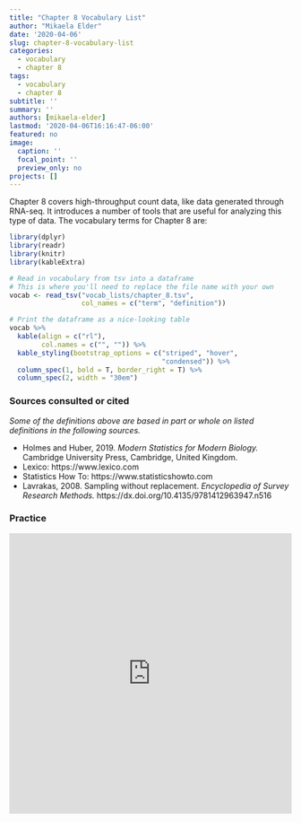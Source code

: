 ```yaml
---
title: "Chapter 8 Vocabulary List"
author: "Mikaela Elder"
date: '2020-04-06'
slug: chapter-8-vocabulary-list
categories:
  - vocabulary
  - chapter 8
tags:
  - vocabulary
  - chapter 8
subtitle: ''
summary: ''
authors: [mikaela-elder]
lastmod: '2020-04-06T16:16:47-06:00'
featured: no
image:
  caption: ''
  focal_point: ''
  preview_only: no
projects: []
---
```


Chapter 8 covers high-throughput count data, like data generated through RNA-seq. It introduces a number of tools that are useful for analyzing this type of data. The vocabulary terms for Chapter 8 are:

```r

library(dplyr)
library(readr)
library(knitr)
library(kableExtra)

# Read in vocabulary from tsv into a dataframe
# This is where you'll need to replace the file name with your own
vocab <- read_tsv("vocab_lists/chapter_8.tsv",
                  col_names = c("term", "definition"))

# Print the dataframe as a nice-looking table
vocab %>% 
  kable(align = c("rl"), 
        col.names = c("", "")) %>% 
  kable_styling(bootstrap_options = c("striped", "hover",
                                      "condensed")) %>% 
  column_spec(1, bold = T, border_right = T) %>%
  column_spec(2, width = "30em")
```


### Sources consulted or cited

*Some of the definitions above are based in part or whole on listed definitions in the following sources.*

- Holmes and Huber, 2019. *Modern Statistics for Modern Biology.* Cambridge University Press, 
Cambridge, United Kingdom.
- Lexico: https://www.lexico.com
- Statistics How To: https://www.statisticshowto.com
- Lavrakas, 2008. Sampling without replacement. *Encyclopedia of Survey Research Methods.*  https://dx.doi.org/10.4135/9781412963947.n516


### Practice

<iframe src="https://quizlet.com/501110916/flashcards/embed?i=2shf5e&x=1jj1" height="500" width="100%" style="border:0"></iframe>

